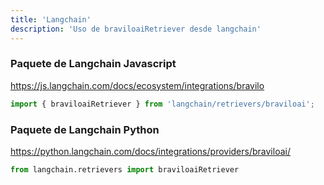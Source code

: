 ```yaml
---
title: 'Langchain'
description: 'Uso de braviloaiRetriever desde langchain'
---
```


### Paquete de Langchain Javascript

https://js.langchain.com/docs/ecosystem/integrations/bravilo

```js
import { braviloaiRetriever } from 'langchain/retrievers/braviloai';
```

### Paquete de Langchain Python

https://python.langchain.com/docs/integrations/providers/braviloai/

```python
from langchain.retrievers import braviloaiRetriever
```
